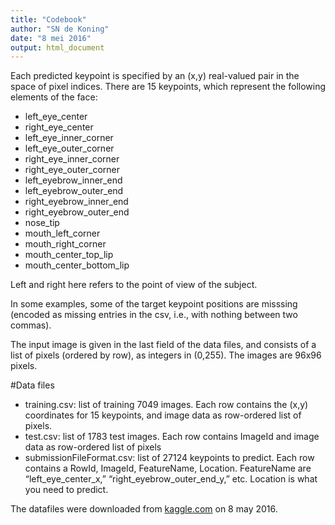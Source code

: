 ```yaml
---
title: "Codebook"
author: "SN de Koning"
date: "8 mei 2016"
output: html_document
---
```

Each predicted keypoint is specified by an (x,y) real-valued pair in the space of pixel indices. There are 15 keypoints, which represent the following elements of the face:

* left_eye_center
* right_eye_center
* left_eye_inner_corner
* left_eye_outer_corner
* right_eye_inner_corner
* right_eye_outer_corner
* left_eyebrow_inner_end
* left_eyebrow_outer_end
* right_eyebrow_inner_end
* right_eyebrow_outer_end
* nose_tip
* mouth_left_corner
* mouth_right_corner
* mouth_center_top_lip
* mouth_center_bottom_lip

Left and right here refers to the point of view of the subject.

In some examples, some of the target keypoint positions are misssing (encoded as missing entries in the csv, i.e., with nothing between two commas).

The input image is given in the last field of the data files, and consists of a list of pixels (ordered by row), as integers in (0,255). The images are 96x96 pixels.

#Data files

* training.csv: list of training 7049 images. Each row contains the (x,y) coordinates for 15 keypoints, and image data as row-ordered list of pixels.
* test.csv: list of 1783 test images. Each row contains ImageId and image data as row-ordered list of pixels
* submissionFileFormat.csv: list of 27124 keypoints to predict. Each row contains a RowId, ImageId, FeatureName, Location. FeatureName are "left_eye_center_x," "right_eyebrow_outer_end_y," etc. Location is what you need to predict. 

The datafiles were downloaded from [kaggle.com](https://www.kaggle.com/c/facial-keypoints-detection/data) on 8 may 2016.